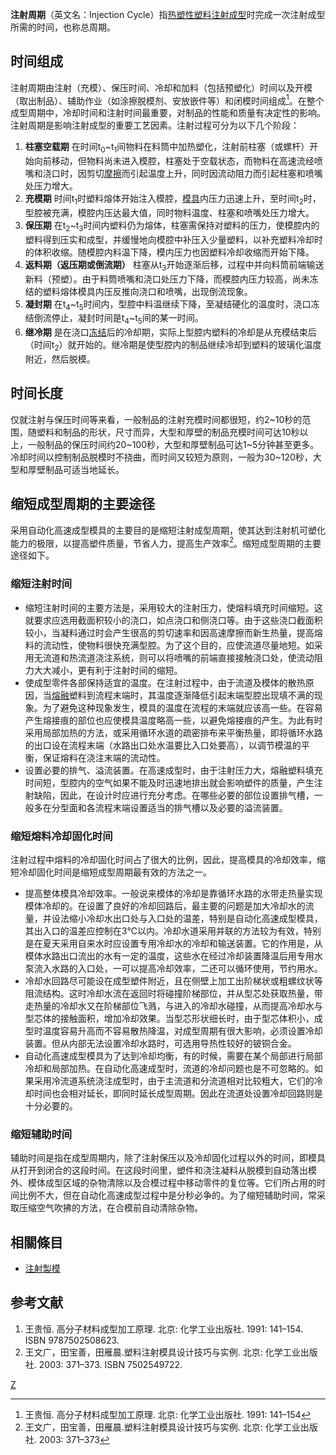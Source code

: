 {{noteTA
|T=zh-hans:注射周期 zh-cn:注塑周期; zh-hk:注射周期; zh-tw:射出週期;
|1=zh-hans:注塑; zh-cn:注塑; zh-hk:注塑; zh-tw:射出;
|2=zh-hans:注射製模; zh-cn:注射成型; zh-hk:注射成型; zh-tw:射出成型;
|3=zh-hans:塑料; zh-cn:塑料; zh-hk:塑料; zh-tw:塑膠;
}}

'''注射周期'''（英文名：Injection Cycle）指[[热塑性塑料|热塑性塑料]][[注射成型|注射成型]]时完成一次注射成型所需的时间，也称总周期。

== 时间组成 ==
注射周期由注射（充模）、保压时间、冷却和加料（包括预塑化）时间以及开模（取出制品）、辅助作业（如涂擦脱模剂、安放嵌件等）和闭模时间组成<ref>王贵恒. 高分子材料成型加工原理. 北京: 化学工业出版社. 1991: 141–154</ref>。在整个成型周期中，冷却时间和注射时间最重要，对制品的性能和质量有决定性的影响。注射周期是影响注射成型的重要工艺因素。注射过程可分为以下几个阶段：
#'''柱塞空载期'''   在时间t<sub>0</sub>~t<sub>1</sub>间物料在料筒中加热塑化，注射前柱塞（或螺杆）开始向前移动，但物料尚未进入模腔，柱塞处于空载状态，而物料在高速流经喷嘴和浇口时，因剪切[[摩擦|摩擦]]而引起温度上升，同时因流动阻力而引起柱塞和喷嘴处压力增大。
#'''充模期'''   时间t<sub>1</sub>时塑料熔体开始注入模腔，[[模具|模具]]内压力迅速上升，至时间t<sub>2</sub>时，型腔被充满，模腔内压达最大值，同时物料温度、柱塞和喷嘴处压力增大。
#'''保压期'''   在t<sub>2</sub>~t<sub>3</sub>时间内塑料仍为熔体，柱塞需保持对塑料的压力，使模腔内的塑料得到压实和成型，并缓慢地向模腔中补压入少量塑料，以补充塑料冷却时的体积收缩。随模腔内料温下降，模内压力也因塑料冷却收缩而开始下降。
#'''返料期（返压期或倒流期）'''   柱塞从t<sub>3</sub>开始逐渐后移，过程中并向料筒前端输送新料（预塑）。由于料筒喷嘴和浇口处压力下降，而模腔内压力较高，尚未冻结的塑料熔体模具内压反推向浇口和喷嘴，出现倒流现象。
#'''凝封期'''   在t<sub>4</sub>~t<sub>5</sub>时间内，型腔中料温继续下降，至凝结硬化的温度时，浇口冻结倒流停止，凝封时间是t<sub>4</sub>~t<sub>5</sub>间的某一时间。
#'''继冷期'''   是在浇口[[冻结|冻结]]后的冷却期，实际上型腔内塑料的冷却是从充模结束后（时间t<sub>2</sub>）就开始的。继冷期是使型腔内的制品继续冷却到塑料的玻璃化温度附近，然后脱模。

== 时间长度 ==
仅就注射与保压时间等来看，一般制品的注射充模时间都很短，约2~10秒的范围，随塑料和制品的形状，尺寸而异，大型和厚壁的制品充模时间可达10秒以上，一般制品的保压时间约20~100秒，大型和厚壁制品可达1~5分钟甚至更多。冷却时间以控制制品脱模时不挠曲，而时间又较短为原则，一般为30~120秒，大型和厚壁制品可适当地延长。
== 缩短成型周期的主要途径 ==
采用自动化高速成型模具的主要目的是缩短注射成型周期，使其达到注射机可塑化能力的极限，以提高塑件质量，节省人力，提高生产效率<ref>王文广，田宝善，田雁晨.塑料注射模具设计技巧与实例. 北京: 化学工业出版社. 2003: 371–373</ref>。缩短成型周期的主要途径如下。

=== 缩短注射时间 ===  
*缩短注射时间的主要方法是，采用较大的注射压力，使熔料填充时间缩短。这就要求应选用截面积较小的浇口，如点浇口和侧浇口等。由于这些浇口截面积较小，当凝料通过时会产生很高的剪切速率和因高速摩擦而新生热量，提高熔料的流动性，使物料很快充满型腔。为了这个目的，应使流道尽量地短。如采用无流道和热流道浇注系统，则可以将喷嘴的前端直接接触浇口处，使流动阻力大大减小，更有利于注射时间的缩短。
*使成型零件各部保持适宜的温度。在注射过程中，由于流道及模体的散热原因，当[[熔融|熔融]]塑料到流程末端时，其温度逐渐降低引起末端型腔出现填不满的现象。为了避免这种现象发生，模具的温度在流程的末端就应该高一些。在容易产生熔接痕的部位也应使模具温度略高一些，以避免熔接痕的产生。为此有时采用局部加热的方法，或采用循环水道的疏密排布来平衡热量，即将循环水路的出口设在流程末端（水路出口处水温要比入口处要高），以调节模温的平衡，保证熔料在浇注末端的流动性。
*设置必要的排气、溢流装置。在高速成型时，由于注射压力大，熔融塑料填充时间短，型腔内的空气如果不能及时迅速地排出就会影响塑件的质量，产生注射缺陷，因此，在设计时应进行充分考虑。在哪些必要的部位设置排气槽，一般多在分型面和各流程末端设置适当的排气槽以及必要的溢流装置。

=== 缩短熔料冷却固化时间 ===
注射过程中熔料的冷却固化时间占了很大的比例，因此，提高模具的冷却效率，缩短冷却固化时间是缩短成型周期最有效的方法之一。
*提高整体模具冷却效率。一般说来模体的冷却是靠循环水路的水带走热量实现模体冷却的。在设置了良好的冷却回路后，最主要的问题是加大冷却水的流量，并设法缩小冷却水出口处与入口处的温差，特别是自动化高速成型模具，其出入口的温差应控制在3℃以内。冷却水道采用并联的方法较为有效，特别是在夏天采用自来水时应设置专用冷却水的冷却和输送装置。它的作用是，从模体水路出口流出的水有一定的温度，这些水在经过冷却装置降温后用专用水泵流入水路的入口处，一可以提高冷却效率，二还可以循环使用，节约用水。
*冷却水回路尽可能设在成型塑件附近，且在侧壁上加工出阶梯状或粗螺纹状等阻流结构。这时冷却水流在返回时将碰撞阶梯部位，并从型芯处获取热量，带走热量的冷却水又在阶梯部位飞溅，与进入的冷却水碰撞，从而提高冷却水与型芯体的接触面积，增加冷却效果。当型芯形状细长时，由于型芯体积小，成型时温度容易升高而不容易散热降温，对成型周期有很大影响，必须设置冷却装置。但从内部无法设置冷却水路时，可选用导热性较好的铍铜合金。
*自动化高速成型模具为了达到冷却均衡，有的时候，需要在某个局部进行局部冷却和局部加热。在自动化高速成型时，流道的冷却问题也是不可忽略的。如果采用冷流道系统浇注成型时，由于主流道和分流道相对比较粗大，它们的冷却时间也会相对延长，即同时延长成型周期。因此在流道处设置冷却回路则是十分必要的。
=== 缩短辅助时间 ===
辅助时间是指在成型周期内，除了注射保压以及冷却固化过程以外的时间，即模具从打开到闭合的这段时间。在这段时间里，塑件和浇注凝料从脱模到自动落出模外、模体成型区域的杂物清除以及合模过程中移动零件的复位等。它们所占用的时间比例不大，但在自动化高速成型过程中是分秒必争的。为了缩短辅助时间，常采取压缩空气吹拂的方法，在合模前自动清除杂物。

==相關條目==
*[[注射製模|注射製模]]

== 参考文献 ==
#王贵恒. 高分子材料成型加工原理. 北京: 化学工业出版社. 1991: 141–154. ISBN 9787502508623.
#王文广，田宝善，田雁晨.塑料注射模具设计技巧与实例. 北京: 化学工业出版社. 2003: 371–373. ISBN 7502549722.
{{Reflist}}

[[分类:注射成形|Z]]
